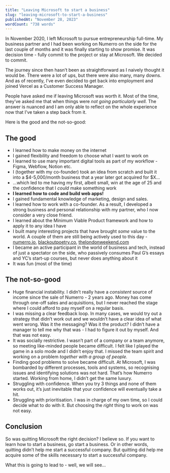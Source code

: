 ```yaml
---
title: "Leaving Microsoft to start a business"
slug: "leaving-microsoft-to-start-a-business"
publishedAt: "November 28, 2023"
wordCount: "738 words"
---
```


In November 2020, I left Microsoft to pursue entrepreneurship full-time. My business partner and I had been working on Numerro on the side for the last couple of months and it was finally starting to show promise. It was decision time - fully commit to the project or stay at Microsoft. We decided to commit.

The journey since then hasn’t been as straightforward as I naively thought it would be. There were a lot of ups, but there were also many, many downs. And as of recently, I’ve even decided to get back into employment and joined Vercel as a Customer Success Manager.

People have asked me if leaving Microsoft was worth it. Most of the time, they’ve asked me that when things were _not going particularly well._ The answer is nuanced and I am only able to reflect on the whole experience now that I’ve taken a step back from it.

Here is the good and the not-so-good:

## The good

- I learned how to make money on the internet
- I gained flexibility and freedom to choose what I want to work on
- I learned to use many important digital tools as part of my workflow - Figma, Webflow, Notion etc.
- I (together with my co-founder) took an idea from scratch and built it into a $4-5,000/month business that a year later got acquired for $X…
- …which led to me having my first, albeit small, win at the age of 25 and the confidence that I _could_ make something work
- **I learned how to code and build web apps!**
- I gained fundamental knowledge of marketing, design and sales.
- I learned how to work with a co-founder. As a result, I developed a strong business and personal relationship with my partner, who I now consider a very close friend.
- I learned about the Minimum Viable Product framework and how to apply it to any idea I have
- I built many interesting projects that have brought _some_ value to the world. A couple of them are still being actively used to this day - [numerro.io](http://numerro.io), [blackoutpoetry.co](https://blackoutpoetry.co), [thelondonweekend.com](https://thelondonweekend.com)
- I became an active participant in the world of business and tech, instead of just a spectator on the side, who passively consumes Paul G’s essays and YC’s start-up courses, but never does anything about it
- It was fun (most of the time)

## The not-so-good

- Huge financial instability. I didn’t really have a _consistent_ source of income since the sale of Numerro - 2 years ago. Money has come through one-off sales and acquisitions, but I never reached the stage where I could afford to pay myself on a regular basis.
- I was missing a clear feedback loop. In many cases, we would try out a strategy that didn’t work out and we wouldn’t have a clear idea of what went wrong. Was it the messaging? Was it the product? I didn’t have a manager to tell me why that was - I had to figure it out by myself. And that was not easy.
- It was socially restrictive. I wasn’t part of a company or a team anymore, so meeting like-minded people became difficult. I felt like I played the game in a solo mode and I didn’t enjoy that. I missed the team spirit and working on a problem _together with a group of people._
- Finding good problems to solve became difficult. At Microsoft, I was bombarded by different processes, tools and systems, so recognising issues and identifying solutions was not hard. That’s how Numerro started. Working from home, I didn’t get the same luxury.
- Struggling with confidence. When you try 3 things and none of them works out, it’s just inevitable that your confidence will eventually take a hit.
- Struggling with prioritisation. I was in charge of my own time, so I could decide what to do with it. But choosing the _right_ thing to work on was not easy.

## Conclusion

So was quitting Microsoft the right decision? I believe so. If you want to learn how to start a business, go start a business. Or in other words, quitting didn’t help me start a successful company. But quitting did help me acquire some of the skills necessary to start a successful company.

What this is going to lead to - well, we will see…
